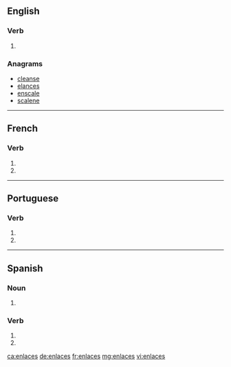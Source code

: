 {{also|enlacés}}
==English==

===Verb===
{{head|en}}

# {{en-third-person singular of|enlace}}

===Anagrams===
* [[cleanse#English|cleanse]]
* [[elances#English|elances]]
* [[enscale#English|enscale]]
* [[scalene#English|scalene]]

----

==French==

===Verb===
{{fr-verb-form}}

# {{conjugation of|enlacer||2|s|pres|ind|lang=fr}}
# {{conjugation of|enlacer||2|s|pres|sub|lang=fr}}

----

==Portuguese==

===Verb===
{{head|pt|verb form}}

# {{conjugation of|enlaçar||2|s|present|subjunctive|lang=pt}}
# {{conjugation of|enlaçar||2|s|negative|imperative|lang=pt}}

----

==Spanish==

===Noun===
{{head|es|noun form|g=m-p}}

# {{plural of|nocat=1|enlace|lang=es}}

===Verb===
{{es-verb-form|enlazar}}

# {{es-verb form of|ending=ar|mood=imperative|sense=negative|pers=2|formal=no|number=singular|enlazar}}
# {{es-verb form of|ending=ar|mood=subjunctive|tense=present|pers=2|formal=no|number=singular|enlazar}}

[[ca:enlaces]]
[[de:enlaces]]
[[fr:enlaces]]
[[mg:enlaces]]
[[vi:enlaces]]